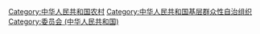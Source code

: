 {{Catmore}}

[[Category:中华人民共和国农村|Category:中华人民共和国农村]]
[[Category:中华人民共和国基层群众性自治组织|Category:中华人民共和国基层群众性自治组织]]
[[Category:委员会_(中华人民共和国)|Category:委员会 (中华人民共和国)]]